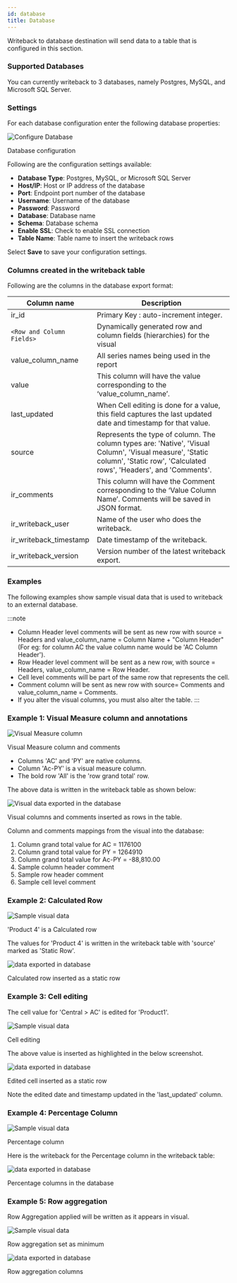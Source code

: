 ```yaml
---
id: database
title: Database
---
```



Writeback to database destination will send data to a table that is configured in this section.

### Supported Databases

You can currently writeback to 3 databases, namely Postgres, MySQL, and Microsoft SQL Server.

### Settings

For each database configuration enter the following database properties:

<div class="center">
    <Zoom>
        <img alt="Configure Database" src={useBaseUrl('img/writeback/configure-db.png')}/>
    </Zoom>
    <p>Database configuration</p>
</div>


Following are the configuration settings available:

* **Database Type**: Postgres, MySQL, or Microsoft SQL Server
* **Host/IP**: Host or IP address of the database
* **Port**:        Endpoint port number of the database    
* **Username**:    Username of the database                
* **Password**:    Password                                
* **Database**:    Database name                           
* **Schema**:      Database schema                         
* **Enable SSL**:  Check to enable SSL connection          
* **Table Name**:  Table name to insert the writeback rows  

Select **Save** to save your configuration settings.

### Columns created in the writeback table

Following are the columns in the database export format:

| Column name               | Description                                                                                                                                                                    |
|---------------------------|--------------------------------------------------------------------------------------------------------------------------------------------------------------------------------|
| ir_id                     | Primary Key : auto-increment integer.                                                                                                                                          |
| `<Row and Column Fields>` | Dynamically generated row and column fields (hierarchies) for the visual                                                                                                       |
| value_column_name         | All series names being used in the report                                                                                                                                      |
| value                     | This column will have the value corresponding to the ‘value_column_name’.                                                                                                      |
| last_updated              | When Cell editing is done for a value, this field captures the last updated date and timestamp for that value.                                                                 |
| source                    | Represents the type of column. The column types are: 'Native', 'Visual Column', 'Visual measure', 'Static column', 'Static row', 'Calculated rows', 'Headers', and 'Comments'. |
| ir_comments               | This column will have the Comment corresponding to the ‘Value Column Name’. Comments will be saved in JSON format.                                                             |
| ir_writeback_user         | Name of the user who does the writeback.                                                                                                                                       |
| ir_writeback_timestamp    | Date timestamp of the writeback.                                                                                                                                               |
| ir_writeback_version      | Version number of the latest writeback export.                                                                                                                                 |
### Examples

The following examples show sample visual data that is used to writeback to an external database.

:::note

* Column Header level comments will be sent as new row with source = Headers and value_column_name = Column Name + "Column Header" (For eg: for column AC the value column name would be 'AC Column Header').
* Row Header level comment will be sent as a new row, with source = Headers, value_column_name = Row Header.
* Cell level comments will be part of the same row that represents the cell.
* Comment column will be sent as new row with source= Comments and value_column_name = Comments.
* If you alter the visual columns, you must also alter the table.
:::

### Example 1: Visual Measure column and annotations

<div class="center">
    <Zoom>
        <img alt="Visual Measure column" src={useBaseUrl('img/writeback/visual-data1.png')}/>
    </Zoom>
    <p>Visual Measure column and comments</p>
</div>

* Columns 'AC' and 'PY' are native columns.
* Column 'Ac-PY' is a visual measure column.
* The bold row 'All' is the 'row grand total' row.

The above data is written in the writeback table as shown below:

<div class="center">
    <Zoom>
        <img alt="Visual data exported in the database" src={useBaseUrl('img/writeback/database-sample1.png')}/>
    </Zoom>
    <p>Visual columns and comments inserted as rows in the table.</p>
</div>

Column and comments mappings from the visual into the database:

1. Column grand total value for AC = 1176100
1. Column grand total value for PY = 1264910
1. Column grand total value for Ac-PY = -88,810.00
1. Sample column header comment
1. Sample row header comment
1. Sample cell level comment

### Example 2: Calculated Row

<div class="center">
    <Zoom>
        <img alt="Sample visual data" src={useBaseUrl('img/writeback/visual-data2.png')}/>
    </Zoom>
    <p>'Product 4' is a Calculated row</p>
</div>

The values for 'Product 4' is written in the writeback table with 'source' marked as 'Static Row'.

<div class="center">
    <Zoom>
        <img alt="data exported in database" src={useBaseUrl('img/writeback/database-sample2.png')}/>
    </Zoom>
    <p>Calculated row inserted as a static row</p>
</div>

### Example 3: Cell editing

The cell value for 'Central > AC' is edited for 'Product1'.

<div class="center">
    <Zoom>
        <img alt="Sample visual data" src={useBaseUrl('img/writeback/visual-data3.png')}/>
    </Zoom>
    <p>Cell editing</p>
</div>

The above value is inserted as highlighted in the below screenshot. 

<div class="center">
    <Zoom>
        <img alt="data exported in database" src={useBaseUrl('img/writeback/database-sample3.png')}/>
    </Zoom>
    <p>Edited cell inserted as a static row</p>
</div>

Note the edited date and timestamp updated in the 'last_updated' column.

### Example 4: Percentage Column

<div class="center">
    <Zoom>
        <img alt="Sample visual data" src={useBaseUrl('img/writeback/visual-data4.png')}/>
    </Zoom>
    <p>Percentage column</p>
</div>

Here is the writeback for the Percentage column in the writeback table:

<div class="center">
    <Zoom>
        <img alt="data exported in database" src={useBaseUrl('img/writeback/database-sample4.png')}/>
    </Zoom>
    <p>Percentage columns in the database</p>
</div>

### Example 5: Row aggregation

Row Aggregation applied will be written as it appears in visual.

<div class="center">
    <Zoom>
        <img alt="Sample visual data" src={useBaseUrl('img/writeback/visual-data5.png')}/>
    </Zoom>
    <p>Row aggregation set as minimum</p>
</div>

<div class="center">
    <Zoom>
        <img alt="data exported in database" src={useBaseUrl('img/writeback/database-sample5.png')}/>
    </Zoom>
    <p>Row aggregation columns</p>
</div>
